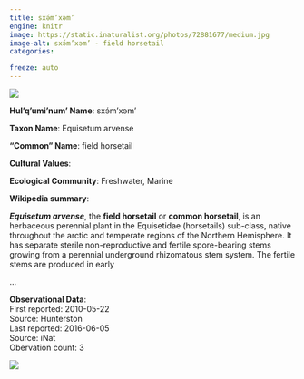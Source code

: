 ```yaml
---
title: sxə́m’xəm’
engine: knitr
image: https://static.inaturalist.org/photos/72881677/medium.jpg
image-alt: sxə́m’xəm’ - field horsetail
categories:

freeze: auto
---
```

![](https://static.inaturalist.org/photos/72881677/medium.jpg){fig-alt="sxə́m’xəm’ - field horsetail"}

**Hul'q'umi'num' Name**: sxə́m’xəm’



**Taxon Name**: Equisetum arvense

**"Common" Name**: field horsetail

**Cultural Values**:  

::: {layout-nrow=1 style="width:60%"}

:::

**Ecological Community**: Freshwater, Marine

**Wikipedia summary**:  
<p class="mw-empty-elt">
<p><i><b>Equisetum arvense</b></i>, the <b>field horsetail</b> or <b>common horsetail</b>, is an herbaceous perennial plant in the Equisetidae (horsetails) sub-class, native throughout the arctic and temperate regions of the Northern Hemisphere. It has separate sterile non-reproductive and fertile spore-bearing stems growing from a perennial underground rhizomatous stem system. The fertile stems are produced in early</p>...

**Observational Data**:   
First reported: 2010-05-22  
Source: Hunterston  
Last reported: 2016-06-05  
Source: iNat  
Obervation count: 3

![](community_dist.png)
